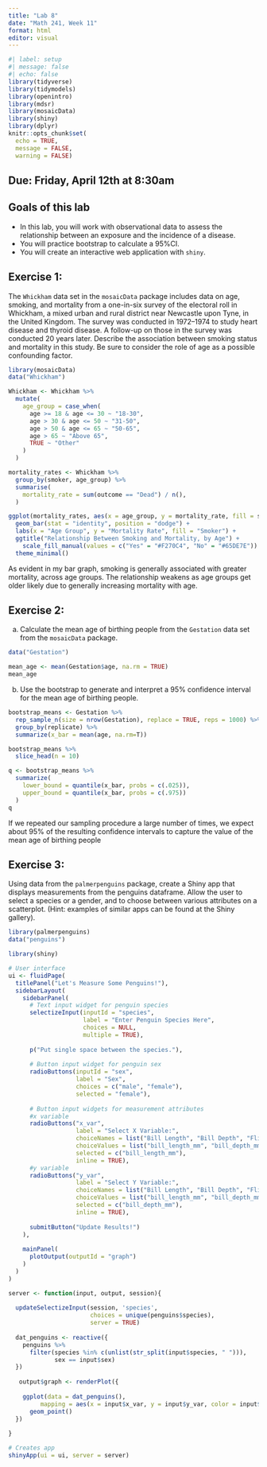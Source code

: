```yaml
---
title: "Lab 8"
date: "Math 241, Week 11"
format: html
editor: visual
---
```


```r
#| label: setup
#| message: false
#| echo: false
library(tidyverse)
library(tidymodels)
library(openintro)
library(mdsr)
library(mosaicData)
library(shiny)
library(dplyr)
knitr::opts_chunk$set(
  echo = TRUE,
  message = FALSE,
  warning = FALSE)
```

## Due: Friday, April 12th at 8:30am

## Goals of this lab

-   In this lab, you will work with observational data to assess the relationship between an exposure and the incidence of a disease.
-   You will practice bootstrap to calculate a 95%CI.
-   You will create an interactive web application with `shiny`.

## Exercise 1:

The `Whickham` data set in the `mosaicData` package includes data on age, smoking, and mortality from a one-in-six survey of the electoral roll in Whickham, a mixed urban and rural district near Newcastle upon Tyne, in the United Kingdom. The survey was conducted in 1972--1974 to study heart disease and thyroid disease. A follow-up on those in the survey was conducted 20 years later. Describe the association between smoking status and mortality in this study. Be sure to consider the role of age as a possible confounding factor.

```r

library(mosaicData)
data("Whickham")

Whickham <- Whickham %>%
  mutate(
    age_group = case_when(
      age >= 18 & age <= 30 ~ "18-30",
      age > 30 & age <= 50 ~ "31-50",
      age > 50 & age <= 65 ~ "50-65",
      age > 65 ~ "Above 65",
      TRUE ~ "Other"
    )
  )

mortality_rates <- Whickham %>%
  group_by(smoker, age_group) %>%
  summarise(
    mortality_rate = sum(outcome == "Dead") / n(),
  )

ggplot(mortality_rates, aes(x = age_group, y = mortality_rate, fill = smoker)) +
  geom_bar(stat = "identity", position = "dodge") +
  labs(x = "Age Group", y = "Mortality Rate", fill = "Smoker") +
  ggtitle("Relationship Between Smoking and Mortality, by Age") +
    scale_fill_manual(values = c("Yes" = "#F270C4", "No" = "#65DE7E")) +
  theme_minimal()

```

As evident in my bar graph, smoking is generally associated with greater mortality, across age groups. The relationship weakens as age groups get older likely due to generally increasing mortality with age.

## Exercise 2:

a)  Calculate the mean age of birthing people from the `Gestation` data set from the `mosaicData` package.

```r
data("Gestation")

mean_age <- mean(Gestation$age, na.rm = TRUE)
mean_age
```

b)  Use the bootstrap to generate and interpret a 95% confidence interval for the mean age of birthing people.

```r
bootstrap_means <- Gestation %>% 
  rep_sample_n(size = nrow(Gestation), replace = TRUE, reps = 1000) %>% 
  group_by(replicate) %>%
  summarize(x_bar = mean(age, na.rm=T)) 

bootstrap_means %>%
  slice_head(n = 10)

q <- bootstrap_means %>%
  summarize(
    lower_bound = quantile(x_bar, probs = c(.025)),
    upper_bound = quantile(x_bar, probs = c(.975))
  )
q
```

If we repeated our sampling procedure a large number of times, we expect about 95% of the resulting confidence intervals to capture the value of the mean age of birthing people

## Exercise 3:

Using data from the `palmerpenguins` package, create a Shiny app that displays measurements from the penguins dataframe. Allow the user to select a species or a gender, and to choose between various attributes on a scatterplot. (Hint: examples of similar apps can be found at the Shiny gallery).

```r
library(palmerpenguins)
data("penguins")

library(shiny)

# User interface
ui <- fluidPage(
  titlePanel("Let's Measure Some Penguins!"),
  sidebarLayout(
    sidebarPanel(
      # Text input widget for penguin species
      selectizeInput(inputId = "species",
                     label = "Enter Penguin Species Here",
                     choices = NULL,
                     multiple = TRUE),
      
      p("Put single space between the species."),
      
      # Button input widget for penguin sex
      radioButtons(inputId = "sex",
                   label = "Sex",
                   choices = c("male", "female"),
                   selected = "female"),
      
      # Button input widgets for measurement attributes
      #x variable
      radioButtons("x_var",
                   label = "Select X Variable:",
                   choiceNames = list("Bill Length", "Bill Depth", "Flipper Length", "Body Mass"),
                   choiceValues = list("bill_length_mm", "bill_depth_mm", "flipper_length_mm", "body_mass_g"),
                   selected = c("bill_length_mm"),
                   inline = TRUE),
      #y variable
      radioButtons("y_var",
                   label = "Select Y Variable:",
                   choiceNames = list("Bill Length", "Bill Depth", "Flipper Length", "Body Mass"),
                   choiceValues = list("bill_length_mm", "bill_depth_mm", "flipper_length_mm", "body_mass_g"),
                   selected = c("bill_depth_mm"),
                   inline = TRUE),
      
      submitButton("Update Results!")
    ),
    
    mainPanel(
      plotOutput(outputId = "graph")
    )
  )
)

server <- function(input, output, session){
  
  updateSelectizeInput(session, 'species', 
                       choices = unique(penguins$species), 
                       server = TRUE)
  
  dat_penguins <- reactive({ 
    penguins %>%
      filter(species %in% c(unlist(str_split(input$species, " "))),
             sex == input$sex) 
  })
  
   output$graph <- renderPlot({
     
    ggplot(data = dat_penguins(), 
         mapping = aes(x = input$x_var, y = input$y_var, color = input$species)) +
      geom_point()
  })
  
}

# Creates app
shinyApp(ui = ui, server = server)
```

